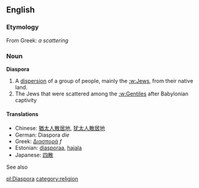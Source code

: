 ==English==
=== Etymology ===
From Greek: ''a scattering''
===Noun===
'''Diaspora'''
# A [[dispersion]] of a group of people, mainly the [[:w:Jews]], from their native land.
# The Jews that were scattered among the [[:w:Gentiles]] after Babylonian captivity
====Translations====
*Chinese: [[猶太人散居地]], [[犹太人散居地]]
*German: Diaspora ''die''<!-- fem or plural? -->
*Greek: [[Διασπορά]] ''f''
*Estonian: [[diasporaa]], [[hajala]]
*Japanese: [[四散]]

See also
{{pedialite}}

[[pl:Diaspora]]
[[category:religion]]